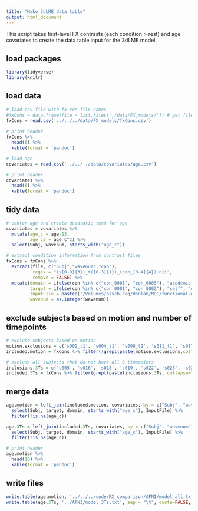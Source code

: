 ```yaml
---
title: "Make 3dLME data table"
output: html_document
---
```


This script takes first-level FX contrasts (each condition > rest) and age covariates to create the data table input for the 3dLME model.

## load packages
```r
library(tidyverse)
library(knitr)
```

## load data
```r
# load csv file with fx con file names
#fxCons = data.frame(file = list.files('./data/FX_models/')) # get file names from contrast .nii files
fxCons = read.csv('../../../data/FX_models/fxCons.csv')
  
# print header
fxCons %>%
  head(6) %>%
  kable(format = 'pandoc')

# load age
covariates = read.csv('../../../data/covariates/age.csv')

# print header
covariates %>%
  head(6) %>%
  kable(format = 'pandoc')
```

## tidy data
```r
# center age and create quadratic term for age
covariates = covariates %>%
  mutate(age_c = age-13,
         age_c2 = age_c^2) %>%
  select(Subj, wavenum, starts_with("age_c"))

# extract condition information from contrast files
fxCons = fxCons %>%
  extract(file, c("Subj","wavenum","con"), 
          regex = "(s[0-9]{3})_t([0-3]{1})_(con_[0-4]{4}).nii", 
          remove = FALSE) %>%
  mutate(domain = ifelse(con %in% c("con_0001", "con_0003"), "academic", "social"),
         target = ifelse(con %in% c("con_0001", "con_0002"), "self", "other"),
         InputFile = paste0('/Volumes/psych-cog/dsnlab/MDC/functional-workshop/data/FX_models/',file), # CHANGE THIS PATH
         wavenum = as.integer(wavenum))
```

## exclude subjects based on motion and number of timepoints
```r
# exclude subjects based on motion
motion.exclusions = c('s002_t1', 's004_t1', 's008_t1', 's011_t1', 's017_t1', 's026_t1', 's033_t2', 's034_t1', 's041_t1', 's044_t1', 's047_t1', 's051_t1', 's054_t1', 's057_t1', 's059_t1', 's061_t1', 's063_t1', 's070_t2', 's074_t1', 's074_t2', 's078_t1', 's084_t1', 's090_t2', 's090_t3', 's094_t1', 's094_t2', 's096_t1')
included.motion = fxCons %>% filter(!grepl(paste(motion.exclusions,collapse="|"), file))

# exclude all subjects that do not have all 3 timepoints
inclusions.3Ts = c('s005', 's016', 's018', 's019', 's022', 's023', 's024', 's029', 's030', 's032', 's035', 's038', 's040', 's042', 's045', 's058', 's064', 's065', 's072', 's073', 's081', 's089')
included.3Ts = fxCons %>% filter(grepl(paste(inclusions.3Ts, collapse="|"), Subj))
```

## merge data
```r
age.motion = left_join(included.motion, covariates, by = c("Subj", "wavenum")) %>%
  select(Subj, target, domain, starts_with("age_c"), InputFile) %>%
  filter(!is.na(age_c))

age.3Ts = left_join(included.3Ts, covariates, by = c("Subj", "wavenum")) %>%
  select(Subj, target, domain, starts_with("age_c"), InputFile) %>%
  filter(!is.na(age_c))

# print header
age.motion %>%
  head(10) %>%
  kable(format = 'pandoc')
```

## write files
```r
write.table(age.motion, '../../../code/RX_comparison/AFNI/model_all.txt', sep = "\t", quote=FALSE, row.names = FALSE)
write.table(age.3Ts, '../AFNI/model_3Ts.txt', sep = "\t", quote=FALSE, row.names = FALSE)
```
